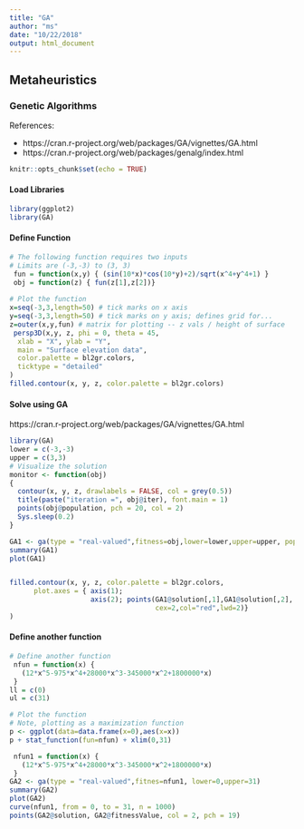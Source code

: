 ```yaml
---
title: "GA"
author: "ms"
date: "10/22/2018"
output: html_document
---
```


## Metaheuristics

### Genetic  Algorithms

References:

* https://cran.r-project.org/web/packages/GA/vignettes/GA.html
* https://cran.r-project.org/web/packages/genalg/index.html

```r
knitr::opts_chunk$set(echo = TRUE)
```

#### Load Libraries 

```r
library(ggplot2)
library(GA)
```

#### Define Function

```r
# The following function requires two inputs
# Limits are (-3,-3) to (3, 3)
 fun = function(x,y) { (sin(10*x)*cos(10*y)+2)/sqrt(x^4+y^4+1) } 
 obj = function(z) { fun(z[1],z[2])}
 
# Plot the function
x=seq(-3,3,length=50) # tick marks on x axis
y=seq(-3,3,length=50) # tick marks on y axis; defines grid for... 
z=outer(x,y,fun) # matrix for plotting -- z vals / height of surface
 persp3D(x,y, z, phi = 0, theta = 45,
  xlab = "X", ylab = "Y",
  main = "Surface elevation data",
  color.palette = bl2gr.colors,
  ticktype = "detailed"
)
filled.contour(x, y, z, color.palette = bl2gr.colors)

```

#### Solve using GA

https://cran.r-project.org/web/packages/GA/vignettes/GA.html
```r
library(GA)
lower = c(-3,-3)
upper = c(3,3)
# Visualize the solution
monitor <- function(obj) 
{ 
  contour(x, y, z, drawlabels = FALSE, col = grey(0.5))
  title(paste("iteration =", obj@iter), font.main = 1)
  points(obj@population, pch = 20, col = 2)
  Sys.sleep(0.2)
}

GA1 <- ga(type = "real-valued",fitness=obj,lower=lower,upper=upper, popSize = 50)
summary(GA1)
plot(GA1)


filled.contour(x, y, z, color.palette = bl2gr.colors, 
      plot.axes = { axis(1);
                    axis(2); points(GA1@solution[,1],GA1@solution[,2],
                                    cex=2,col="red",lwd=2)}
)

```

#### Define another function

```r
 
# Define another function
 nfun = function(x) {
   (12*x^5-975*x^4+28000*x^3-345000*x^2+1800000*x)
 }
ll = c(0)
ul = c(31)

# Plot the function
# Note, plotting as a maximization function
p <- ggplot(data=data.frame(x=0),aes(x=x))
p + stat_function(fun=nfun) + xlim(0,31)
```


```r
 nfun1 = function(x) {
   (12*x^5-975*x^4+28000*x^3-345000*x^2+1800000*x)
 }
GA2 <- ga(type = "real-valued",fitnes=nfun1, lower=0,upper=31)
summary(GA2)
plot(GA2)
curve(nfun1, from = 0, to = 31, n = 1000)
points(GA2@solution, GA2@fitnessValue, col = 2, pch = 19)
```


